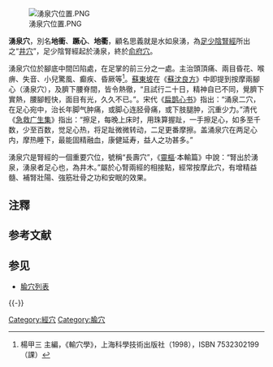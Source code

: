 {{ctm}}

[[File:湧泉穴位置.PNG|thumb]]

'''湧泉穴'''，別名'''地衝'''、'''蹶心'''、'''地衢'''，顧名思義就是水如泉湧，為[[足少陰腎經|足少陰腎經]]所出之“[[井穴|井穴]]”，足少陰腎經起於湧泉，終於[[俞府|俞府穴]]。

湧泉穴位於腳底中間凹陷處，在足掌的前三分之一處。主治頭頂痛、兩目昏花、喉痹、失音、小兒驚風、癫疾、昏厥等<ref>楊甲三 主編，《輸穴學》，上海科學技術出版社（1998），ISBN 7532302199（課）</ref>。[[蘇東坡|蘇東坡]]在《[[蘇沈良方|蘇沈良方]]》中即提到按摩兩腳心（湧泉穴），及臍下腰脊間，皆令熱徹，“且試行二十日，精神自已不同，覺臍下實熱，腰腳輕快，面目有光，久久不已。”。宋代《[[扁鹊心书|扁鹊心书]]》指出：“涌泉二穴，在足心宛中，治长年脚气肿痛，或脚心连胫骨痛，或下肢腿肿，沉重少力。”清代《[[急救广生集|急救广生集]]》指出：“擦足，每晚上床时，用珠算握趾，一手擦足心，如多至千数，少至百数，觉足心热，将足趾微微转动，二足更番摩擦。盖涌泉穴在两足心内，摩热睡下，最能固精融血，康健延寿，益人之功甚多。”

湧泉穴是腎經的一個重要穴位，號稱“長壽穴”，《[[靈樞|靈樞]]·本輸篇》中說：“腎{{NoteTag|指[[足少陰腎經|足少陰腎經]]。}}出於湧泉，湧泉者足心也，為井木。”屬於心腎兩經的相接點，經常按摩此穴，有增精益髓、補腎壯陽、強筋壯骨之功和安眠的效果。

== 注釋 ==
{{NoteFoot}}

== 参考文献 ==
{{Reflist}}

== 参见 ==
{{Portal box|医学}}
* [[腧穴列表|腧穴列表]]

{{-}}
{{足少阴肾经}}

[[Category:經穴|Category:經穴]]
[[Category:腧穴|Category:腧穴]]